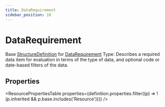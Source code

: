 ```yaml
---
title: DataRequirement
sidebar_position: 10
---
```



# DataRequirement

Base <a href="/docs/api/fhir/resources/structuredefinition">StructureDefinition</a> for <a href="/docs/api/fhir/datatypes/datarequirement">DataRequirement</a> Type: Describes a required data item for evaluation in terms of the type of data, and optional code or date-based filters of the data.

<Tabs queryString="section">
<TabItem value="schema" label="Schema" default>

## Properties

<ResourcePropertiesTable
  properties={definition.properties.filter((p) => !(p.inherited && p.base.includes('Resource')))}
/>

</TabItem>
  


</Tabs>

